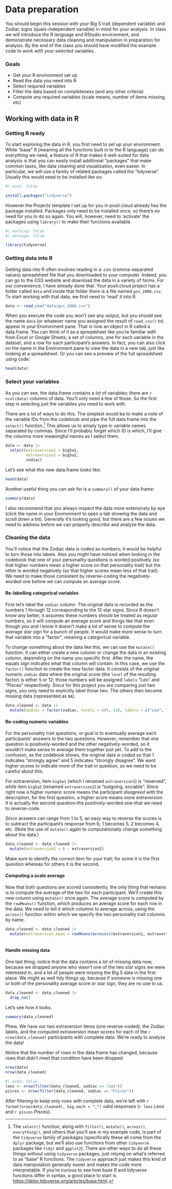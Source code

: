 # Data preparation

You should begin this session with your Big 5 trait (dependent variable) and Zodiac signs (quais-independent variable) in mind for your analysis. In class we will introduce the R language and RStudio environment, and demonstrate necessary data cleaning and manipulation in preparation for analysis. By the end of the class you should have modified the example code to work with your selected variables.

### Goals

-   Get your R environment set up
-   Read the data you need into R
-   Select required variables
-   Filter the data based on completeness (and any other criteria)
-   Compute any required variables (scale means, number of items missing, etc)

## Working with data in R

### Getting R ready

To start exploring the data in R, you first need to set up your environment. While "base" R (meaning all the functions built in to the R language) can do everything we need, a feature of R that makes it well-suited for data analysis is that you can easily install additional "packages" that make common tasks, like data cleaning and visualization, even easier. In particular, we will use a family of related packages called the "tidyverse". Usually this would need to be installed like so:

```r
#| eval: false

install.packages("tidyverse")

```

However the Projects template I set up for you in posit.cloud already has the package installed. Packages only need to be installed once, so there's no need for you to do so again. You will, however, need to 'activate' the packages using `library()` to make their functions available.

```r
#| warning: false
#| message: false

library(tidyverse)

```

### Getting data into R

Getting data into R often involves reading in a .csv (comma-separated values) spreadsheet file that you downloaded to your computer. Indeed, you can go to the GSS website and download the data in a variety of forms. For our convenience, I have already done that. Your posit.cloud project has a folder called `data` and inside that folder there is a file named `gss_2006.csv`. To start working with that data, we first need to 'read' it into R.

```r

data <- read_csv("data/gss_2006.csv")

```

When you execute the code you won't see any output, but you should see the name `data` (or whatever name you assigned the result of `read_csv()` to) appear in your Environment pane. That is now an object in R called a data.frame. You can think of it as a spreadsheet like you're familiar with from Excel or Google Sheets; a set of columns, one for each variable in the dataset, and a row for each participant's answers. In fact, you can also click on the name in the Environment pane to view the data in a new tab, just like looking at a spreadsheet. Or you can see a preview of the full spreadsheet using code:

```r
head(data)
```

### Select your variables

As you can see, the data.frame contains a *lot* of variables; there are `r ncol(data)` columns of data. You'll only need a few of those. So the first step is selecting just the variables you need to work with.

There are a lot of ways to do this. The simplest would be to make a note of the variable IDs from the codebook and pipe the full data.frame into the `select()` function.[^t-test_2_zodiac-1] This allows us to simply type in variable names separated by commas. Since I'll probably forget which ID is which, I'll give the columns more meaningful names as I select them.

[^t-test_2_zodiac-1]: The `select()` function, along with `filter()`, `mutate()`, `across()`, `everything()`, and others that you'll see in my example code, is part of the `tidyverse` family of packages (specifically these all come from the `dplyr` package, but we'll also use functions from other `tidyverse` packages like `tidyr` and `ggplot2`). There are other ways to do all these things without using `tidyverse` packages, just relying on what's referred to as "base" R functions. The `tidyverse` approach just makes this kind of data manipulation generally easier and makes the code more interpretable. If you're curious to see how base R and tidyverse functions differ in syntax, a good place to start is <https://dplyr.tidyverse.org/articles/base.html>.

```r

data <- data |> 
  select(extraversion1 = big5a1, 
         extraversion2 = big5a2,
         zodiac)
```

Let's see what this new data.frame looks like:

```r
head(data)

```

Another useful thing you can ask for is a `summary()` of your data.frame:

```r
summary(data)
```

I also recommend that you always inspect the data more extensively by eye (click the name in your Environment to open a tab showing the data and scroll down a bit). Generally it's looking good, but there are a few issues we need to address before we can properly describe and analyze the data.

### Cleaning the data

You'll notice that the Zodiac data is coded as numbers; it would be helpful to turn those into labels. Also you might have noticed when looking in the codebook that one of your personality questions is worded positively (so that higher numbers mean a higher score on that personality trait) but the other is worded negatively (so that higher scores mean less of that trait). We need to make those consistent by reverse-coding the negatively-worded one before we can compute an average score.

#### Re-labelling categorical variables

First let's label the `zodiac` column. The original data is recorded as the numbers 1 through 12 corresponding to the 12 star signs. Since R doesn't know any better, it assumes these numbers should be treated as regular numbers, so it will compute an average score and things like that even though you and I know it doesn't make a lot of sense to compute the average star sign for a bunch of people. It would make more sense to turn that variable into a "factor", meaning a categorical variable. 

To change something about the data like this, we can use the `mutate()` function. It can either create a new column or change the data in an existing column, depending on the name you specific first. After the name, the equals sign indicates what that column will contain. In this case, we use the `factor()` function to create the new factor data. It consists of the original numeric `zodiac` data where the original score (the `level` of the resulting factor) is either 5 or 12; those numbers will be assigned `labels` "Leo" and "Pisces" respectively. Since for this project you are comparing just two signs, you only need to explicitly label those two. The others then become missing data (represented as `NA`).

```r
data_cleaned <- data |> 
  mutate(zodiac = factor(zodiac, levels = c(5, 12), labels = c("Leo", "Pisces")))
```

#### Re-coding numeric variables

For the personality trait questions, or goal is to eventually average each participants' answers to the two questions. However, remember that one question is positively-worded and the other negatively-worded, so it wouldn't make sense to average them together just yet. To add to the confusion, as the codebook shows, the original data is coded so that 1 indicates "strongly agree" and 5 indicates "strongly disagree". We want higher scores to indicate more of the trait in question, so we need to be careful about this.

For extraversion, item `big5a1` (which I renamed `extraversion1`) is "reserved", while item `big5a2` (renamed `extraversion2`) is "outgoing, sociable". Since right now a higher numeric score means the participant *disagreed* with the description, for the first question, a higher score means more extraversion. It is actually the second question--the positively-worded one--that we need to reverse-code.

Since answers can range from 1 to 5, an easy way to reverse the scores is to subtract the participant's response from 6; 1 becomes 5, 2 becomes 4, etc. (Note the use of `mutate()` again to computationally change something about the data.)

```r
data_cleaned <- data_cleaned |> 
  mutate(extraversion2 = 6 - extraversion2)
```

Make sure to identify the correct item for your trait; for some it is the first question whereas for others it is the second.

#### Computing a scale average

Now that both questions are scored consistently, the only thing that remains is to compute the average of the two for each participant. We'll create this new column using `mutate()` once again. The average score is computed by the `rowMeans()` function, which produces an average score for each row in the data. We need to tell it which columns to average across, using the `across()` function within which we specify the two personality trait columns by name.

```r
data_cleaned <- data_cleaned |> 
  mutate(extraversion_mean = rowMeans(across(c(extraversion1, extraversion2))))
  
```

#### Handle missing data

One last thing; notice that the data contains a *lot* of missing data now, because we dropped anyone who wasn't one of the two star signs we were interested in, and a lot of people were missing the Big 5 data in the first place. We might as well tidy things up, because if someone is missing one or both of the personality average score or star sign, they are no use to us.

```r
data_cleaned <- data_cleaned |> 
  drop_na()
```

Let's see how it looks.

```r
summary(data_cleaned)
```

Phew. We have our two extraversion items (one reverse-coded), the Zodiac labels, and the computed extraversion mean scores for each of the `r nrow(data_cleaned)` participants with complete data. We're ready to analyze the data!

Notice that the number of rows in the data.frame has changed, because rows that didn't meet that condition have been dropped.

```r
nrow(data)
nrow(data_cleaned) 
```

```r
#| echo: false
leos <- nrow(filter(data_cleaned, zodiac == "Leo"))
pisces <- nrow(filter(data_cleaned, zodiac == "Pisces"))
```

After filtering to keep only rows with complete data, we're left with `r format(nrow(data_cleaned), big.mark = ",")` valid responses (`r leos` Leos and `r pisces` Pisces).
